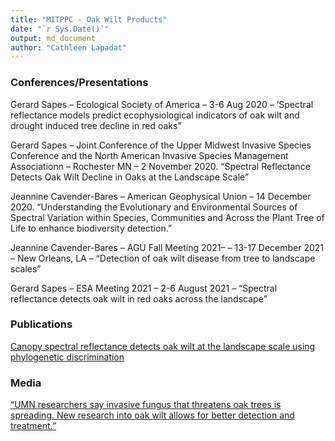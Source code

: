```yaml
---
title: "MITPPC - Oak Wilt Products"
date: "`r Sys.Date()`"
output: md_document
author: "Cathleen Lapadat"
---
```


### Conferences/Presentations  

Gerard Sapes -- Ecological Society of America -- 3-6 Aug 2020 -- 'Spectral reflectance models predict ecophysiological indicators of oak wilt and drought induced tree decline in red oaks"  
 
Gerard Sapes -- Joint Conference of the Upper Midwest Invasive Species Conference and the North American Invasive Species Management Associationn -- Rochester MN -- 2 November 2020. “Spectral Reflectance Detects Oak Wilt Decline in Oaks at the Landscape Scale”  

Jeannine Cavender-Bares -- American Geophysical Union -- 14 December 2020. “Understanding the Evolutionary and Environmental Sources of Spectral Variation within Species, Communities and Across the Plant Tree of Life to enhance biodiversity detection.”  

Jeannine Cavender-Bares -- AGU Fall Meeting 2021-- -- 13-17 December 2021 -- New Orleans, LA -- "Detection of oak wilt disease from tree to landscape scales"  

Gerard Sapes -- ESA Meeting 2021 -- 2-6 August 2021 -- "Spectral reflectance detects oak wilt in red oaks across the landscape"   

### Publications

[Canopy spectral reflectance detects oak wilt at the landscape scale using phylogenetic discrimination]()

### Media

["UMN researchers say invasive fungus that threatens oak trees is spreading. New research into oak wilt allows for better detection and treatment."](https://mndaily.com/262507/news/tree-d-lightly-umn-researchers-say-invasive-fungus-threatens-oak-trees-is-spreading/)